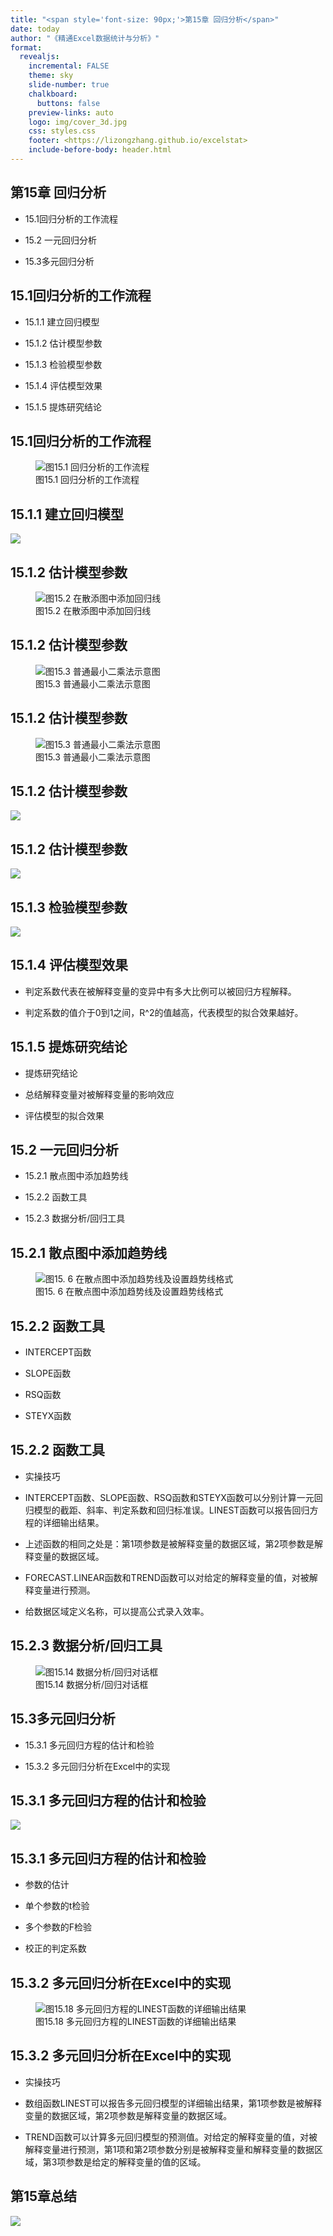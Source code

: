 ```yaml
---
title: "<span style='font-size: 90px;'>第15章 回归分析</span>"
date: today
author: "《精通Excel数据统计与分析》"
format: 
  revealjs:
    incremental: FALSE
    theme: sky
    slide-number: true
    chalkboard: 
      buttons: false
    preview-links: auto
    logo: img/cover_3d.jpg
    css: styles.css
    footer: <https://lizongzhang.github.io/excelstat>
    include-before-body: header.html
---
```


## 第15章 回归分析	
::: incremental

-   15.1回归分析的工作流程

-   15.2 一元回归分析	

-   15.3多元回归分析	

:::

## 15.1回归分析的工作流程	
::: incremental

-   15.1.1 建立回归模型	

-   15.1.2 估计模型参数	

-   15.1.3 检验模型参数	

-   15.1.4 评估模型效果	

-   15.1.5 提炼研究结论	
:::

## 15.1回归分析的工作流程	
![图15.1 回归分析的工作流程](img/pic15.1.png)

## 15.1.1 建立回归模型
![](img/eq15.1.png)


## 15.1.2 估计模型参数
![图15.2 在散添图中添加回归线](img/pic15.2.png)

## 15.1.2 估计模型参数
![图15.3 普通最小二乘法示意图](img/pic15.3.png)

## 15.1.2 估计模型参数
![图15.3 普通最小二乘法示意图](img/pic15.3.png)


## 15.1.2 估计模型参数
![](img/eq15.5.png)

## 15.1.2 估计模型参数
![](img/eq15.6.png)

## 15.1.3 检验模型参数
![](img/eq15.9.png)


## 15.1.4 评估模型效果

-   判定系数代表在被解释变量的变异中有多大比例可以被回归方程解释。

-   判定系数的值介于0到1之间，R^2的值越高，代表模型的拟合效果越好。

## 15.1.5 提炼研究结论	

-   提炼研究结论

-   总结解释变量对被解释变量的影响效应

-   评估模型的拟合效果

## 15.2 一元回归分析	
::: incremental

-   15.2.1 散点图中添加趋势线	

-   15.2.2 函数工具	

-   15.2.3 数据分析/回归工具
:::

## 15.2.1 散点图中添加趋势线	
![图15. 6  在散点图中添加趋势线及设置趋势线格式](img/pic15.6.png)

## 15.2.2 函数工具

-   INTERCEPT函数

-   SLOPE函数

-   RSQ函数

-   STEYX函数


## 15.2.2 函数工具

-   实操技巧

-   INTERCEPT函数、SLOPE函数、RSQ函数和STEYX函数可以分别计算一元回归模型的截距、斜率、判定系数和回归标准误。LINEST函数可以报告回归方程的详细输出结果。

-   上述函数的相同之处是：第1项参数是被解释变量的数据区域，第2项参数是解释变量的数据区域。
-   FORECAST.LINEAR函数和TREND函数可以对给定的解释变量的值，对被解释变量进行预测。

-   给数据区域定义名称，可以提高公式录入效率。

## 15.2.3 数据分析/回归工具
![图15.14  数据分析/回归对话框](img/pic15.14.png)


## 15.3多元回归分析
::: incremental

-   15.3.1 多元回归方程的估计和检验	

-   15.3.2 多元回归分析在Excel中的实现
:::

## 15.3.1 多元回归方程的估计和检验	
![](img/eq15.29.png)

## 15.3.1 多元回归方程的估计和检验	
::: incremental

-   参数的估计

-   单个参数的t检验

-   多个参数的F检验

-   校正的判定系数
:::

## 15.3.2 多元回归分析在Excel中的实现
![图15.18 多元回归方程的LINEST函数的详细输出结果](img/pic15.18.png)

## 15.3.2 多元回归分析在Excel中的实现

-   实操技巧

-   数组函数LINEST可以报告多元回归模型的详细输出结果，第1项参数是被解释变量的数据区域，第2项参数是解释变量的数据区域。

-   TREND函数可以计算多元回归模型的预测值。对给定的解释变量的值，对被解释变量进行预测，第1项和第2项参数分别是被解释变量和解释变量的数据区域，第3项参数是给定的解释变量的值的区域。


##  第15章总结 {.scrollable}

![](img/pic2.16.png)
